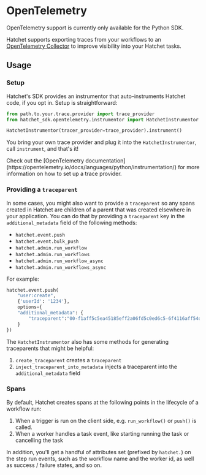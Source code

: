 
# OpenTelemetry

<Callout type="info" emoji="🪓">
  OpenTelemetry support is currently only available for the Python SDK.
</Callout>

Hatchet supports exporting traces from your workflows to an [OpenTelemetry Collector](https://opentelemetry.io/docs/collector/) to improve visibility into your Hatchet tasks.

## Usage

### Setup

Hatchet's SDK provides an instrumentor that auto-instruments Hatchet code, if you opt in. Setup is straightforward:

```python
from path.to.your.trace.provider import trace_provider
from hatchet_sdk.opentelemetry.instrumentor import HatchetInstrumentor

HatchetInstrumentor(tracer_provider=trace_provider).instrument()
```

You bring your own trace provider and plug it into the `HatchetInstrumentor`, call `instrument`, and that's it!

<Callout type="info" emoji="🔭">
  Check out the [OpenTelemetry
  documentation](https://opentelemetry.io/docs/languages/python/instrumentation/)
  for more information on how to set up a trace provider.
</Callout>

### Providing a `traceparent`

In some cases, you might also want to provide a `traceparent` so any spans created in Hatchet are children of a parent that was created elsewhere in your application. You can do that by providing a `traceparent` key in the `additional_metadata` field of the following methods:

- `hatchet.event.push`
- `hatchet.event.bulk_push`
- `hatchet.admin.run_workflow`
- `hatchet.admin.run_workflows`
- `hatchet.admin.run_workflow_async`
- `hatchet.admin.run_workflows_async`

For example:

```python
hatchet.event.push(
    "user:create",
    {'userId': '1234'},
    options={
    "additional_metadata": {
        "traceparent":"00-f1aff5c5ea45185eff2a06fd5c0ed6c5-6f4116aff54d54d1-01" ## example traceparent
    }
})
```

The `HatchetInstrumentor` also has some methods for generating traceparents that might be helpful:

1. `create_traceparent` creates a `traceparent`
2. `inject_traceparent_into_metadata` injects a traceparent into the `additional_metadata` field

### Spans

By default, Hatchet creates spans at the following points in the lifecycle of a workflow run:

1. When a trigger is run on the client side, e.g. `run_workflow()` or `push()` is called.
2. When a worker handles a task event, like starting running the task or cancelling the task

In addition, you'll get a handful of attributes set (prefixed by `hatchet.`) on the step run events, such as the workflow name and the worker id, as well as success / failure states, and so on.
